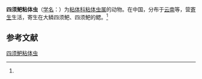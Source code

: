 {{Speciesbox
| name = 四须鲃粘体虫
| status = 
| status_system = 
| image = 
| genus = Myxosoma
| species = barbodesi
| authority = (Ma, 1998)<ref name='id9368'>{{cite web| url =http://www.bioinfo.cn/db05/BjdwSpecies.php?action=view&id=9368| title =四须鲃粘体虫| work =《中国动物物种编目数据库》| publisher =中国科学院微生物研究所| author =中国科学院动物研究所| accessdate =2009-04-16| deadurl =yes| archiveurl =https://web.archive.org/web/20160305043348/http://www.bioinfo.cn/db05/BjdwSpecies.php?action=view&id=9368| archivedate =2016-03-05}}</ref>
}}

'''四须鲃粘体虫'''（[[学名|学名]]：{{lang|la|''Myxosoma barbodesi''}}）为[[粘体科|粘体科]][[粘体虫属|粘体虫属]]的动物。在中国，分布于[[云南|云南]]等，营[[寄生|寄生]]生活，寄生在大鳞四须鲃、四须鲃的鳃。<ref name='id9368'/>

== 参考文献 ==
{{reflist}}

{{Wikispecies|Myxosoma barbodesi}}

[[Category:粘体虫属|四须鲃粘体虫]]


{{Cnidarian-stub}}